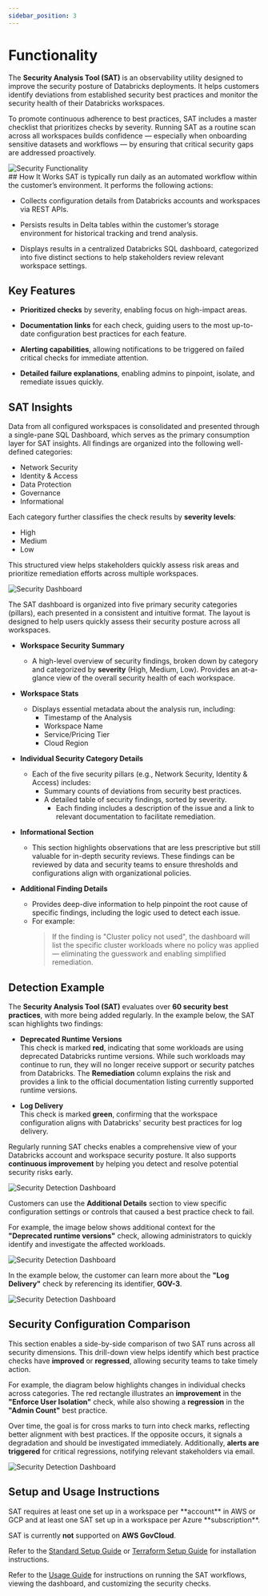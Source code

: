 ```yaml
---
sidebar_position: 3
---
```


# Functionality

The **Security Analysis Tool (SAT)** is an observability utility designed to improve the security posture of Databricks deployments. It helps customers identify deviations from established security best practices and monitor the security health of their Databricks workspaces. 

To promote continuous adherence to best practices, SAT includes a master checklist that prioritizes checks by severity. Running SAT as a routine scan across all workspaces builds confidence — especially when onboarding sensitive datasets and workflows — by ensuring that critical security gaps are addressed proactively.



<div className='bg-gray-100 p-4 rounded-lg mb-6'>
  <img src={useBaseUrl('/img/sat_functionality.png')} alt="Security Functionality" />
</div>
## How It Works
SAT is typically run daily as an automated workflow within the customer’s environment. It performs the following actions:

* Collects configuration details from Databricks accounts and workspaces via REST APIs.

* Persists results in Delta tables within the customer’s storage environment for historical tracking and trend analysis.

* Displays results in a centralized Databricks SQL dashboard, categorized into five distinct sections to help stakeholders review relevant workspace settings.

## Key Features
* **Prioritized checks** by severity, enabling focus on high-impact areas. 

* **Documentation links** for each check, guiding users to the most up-to-date configuration best practices for each feature.

* **Alerting capabilities**, allowing notifications to be triggered on failed critical checks for immediate attention.

* **Detailed failure explanations**, enabling admins to pinpoint, isolate, and remediate issues quickly.

## SAT Insights

Data from all configured workspaces is consolidated and presented through a single-pane SQL Dashboard, which serves as the primary consumption layer for SAT insights. All findings are organized into the following well-defined categories:
* Network Security
* Identity & Access
* Data Protection 
* Governance  
* Informational 

Each category further classifies the check results by **severity levels**: 
* High
* Medium 
* Low

This structured view helps stakeholders quickly assess risk areas and prioritize remediation efforts across multiple workspaces.
<div className='bg-gray-100 p-4 rounded-lg mb-6'>
 <img src={useBaseUrl('/img/sat_dashboard_partial.png')} alt="Security Dashboard" />
</div>


The SAT dashboard is organized into five primary security categories (pillars), each presented in a consistent and intuitive format. The layout is designed to help users quickly assess their security posture across all workspaces.

- **Workspace Security Summary**
    * A high-level overview of security findings, broken down by category and categorized by **severity** (High, Medium, Low). Provides an at-a-glance view of the overall security health of each workspace.

- **Workspace Stats**
    * Displays essential metadata about the analysis run, including:
        * Timestamp of the Analysis
        * Workspace Name
        * Service/Pricing Tier
        * Cloud Region

- **Individual Security Category Details**
    * Each of the five security pillars (e.g., Network Security, Identity & Access) includes:
      * Summary counts of deviations from security best practices.
      * A detailed table of security findings, sorted by severity.
        * Each finding includes a description of the issue and a link to relevant documentation to facilitate remediation.

- **Informational Section**
    * This section highlights observations that are less prescriptive but still valuable for in-depth security reviews. These findings can be reviewed by data and security teams to ensure thresholds and configurations align with organizational policies.

- **Additional Finding Details**
    * Provides deep-dive information to help pinpoint the root cause of specific findings, including the logic used to detect each issue.
    * For example: 
        >If the finding is "Cluster policy not used", the dashboard will list the specific cluster workloads where no policy was applied — eliminating the guesswork and enabling simplified remediation.
    
## Detection Example

The **Security Analysis Tool (SAT)** evaluates over **60 security best practices**, with more being added regularly. In the example below, the SAT scan highlights two findings:

- **Deprecated Runtime Versions**  
  This check is marked **red**, indicating that some workloads are using deprecated Databricks runtime versions. While such workloads may continue to run, they will no longer receive support or security patches from Databricks. The **Remediation** column explains the risk and provides a link to the official documentation listing currently supported runtime versions.

- **Log Delivery**  
  This check is marked **green**, confirming that the workspace configuration aligns with Databricks' security best practices for log delivery.

Regularly running SAT checks enables a comprehensive view of your Databricks account and workspace security posture. It also supports **continuous improvement** by helping you detect and resolve potential security risks early.


<div className='bg-gray-100 p-4 rounded-lg mb-6'>
 <img src={useBaseUrl('/img/sat_detection_partial.png')} alt="Security Detection Dashboard" />
</div>

Customers can use the **Additional Details** section to view specific configuration settings or controls that caused a best practice check to fail.

For example, the image below shows additional context for the **"Deprecated runtime versions"** check, allowing administrators to quickly identify and investigate the affected workloads.


<div className='bg-gray-100 p-4 rounded-lg mb-6'>
 <img src={useBaseUrl('/img/additional_details_1.png')} alt="Security Detection Dashboard" />
</div>

In the example below, the customer can learn more about the **"Log Delivery"** check by referencing its identifier, **GOV-3**.


<div className='bg-gray-100 p-4 rounded-lg mb-6'>
 <img src={useBaseUrl('/img/additional_details_2.png')} alt="Security Detection Dashboard" />
</div>




## Security Configuration Comparison
This section enables a side-by-side comparison of two SAT runs across all security dimensions. This drill-down view helps identify which best practice checks have **improved** or **regressed**, allowing security teams to take timely action.

For example, the diagram below highlights changes in individual checks across categories. The red rectangle illustrates an **improvement** in the **"Enforce User Isolation"** check, while also showing a **regression** in the **"Admin Count"** best practice.

Over time, the goal is for cross marks to turn into check marks, reflecting better alignment with best practices. If the opposite occurs, it signals a degradation and should be investigated immediately. Additionally, **alerts are triggered** for critical regressions, notifying relevant stakeholders via email.


<div className='bg-gray-100 p-4 rounded-lg mb-6'>
 <img src={useBaseUrl('/img/security_config_comparison.png')} alt="Security Detection Dashboard" />
</div>



## Setup and Usage Instructions

<Admonition type="note" title="Note">
SAT requires at least one set up in a workspace per **account** in AWS or GCP and at least one SAT set up in a workspace per Azure **subscription**. 

SAT is currently **not** supported on **AWS GovCloud**.
</Admonition>

Refer to the [Standard Setup Guide](./installation/standard/index.mdx) or [Terraform Setup Guide](./installation/terraform/index.mdx) for installation instructions.

Refer to the [Usage Guide](./usage.mdx) for instructions on running the SAT workflows, viewing the dashboard, and customizing the security checks.




<!--
## Frequently Asked Questions
Refer this document for [Frequently Asked Questions (FAQs) and Troubleshooting Guide](./docs/setup/faqs_and_troubleshooting.md)
-->

